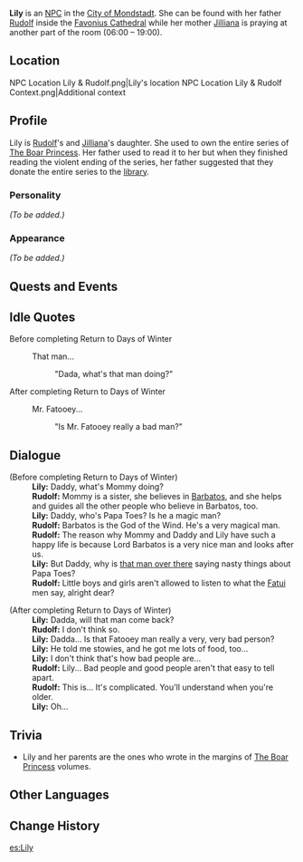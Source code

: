 {{Meta
<!-- REMOVE THIS TEMPLATE AFTER ADDING MISSING INFO -->
|missing_NPC_profile  = yes
}}
{{Character Infobox
|image            = NPC Lily.png
|region           = Mondstadt
|type             = NPC
|father           = Rudolf
|mother           = Jilliana
}}
'''Lily''' is an [[NPC]] in the [[City of Mondstadt]]. She can be found with her father [[Rudolf]] inside the [[Favonius Cathedral]] while her mother [[Jilliana]] is praying at another part of the room (06:00 – 19:00).

==Location==
<gallery>
NPC Location Lily & Rudolf.png|Lily's location
NPC Location Lily & Rudolf Context.png|Additional context
</gallery>

==Profile==
<!-- detailed story/lore information goes here -->
Lily is [[Rudolf]]'s and [[Jilliana]]'s daughter. She used to own the entire series of [[The Boar Princess]]. Her father used to read it to her but when they finished reading the violent ending of the series, her father suggested that they donate the entire series to the [[Mondstadt's Library|library]].

===Personality===
''(To be added.)''

===Appearance===
''(To be added.)''

==Quests and Events==
{{Quests and Events}}

==Idle Quotes==
;Before completing Return to Days of Winter
{{Dialogue start}}
: {{DIcon|Idle}} That man...
:: {{A|VO Lily 01.ogg}} "Dada, what's that man doing?"
{{Dialogue end}}

;After completing Return to Days of Winter
{{Dialogue start}}
: {{DIcon|Idle}} Mr. Fatooey...
:: {{A|VO Lily 02.ogg}} "Is Mr. Fatooey really a bad man?"
{{Dialogue end}}

==Dialogue==
{{Dialogue start}}
;(Before completing Return to Days of Winter)
:'''Lily:''' Daddy, what's Mommy doing?
:'''Rudolf:''' Mommy is a sister, she believes in [[Barbatos]], and she helps and guides all the other people who believe in Barbatos, too.
:'''Lily:''' Daddy, who's Papa Toes? Is he a magic man?
:'''Rudolf:''' Barbatos is the God of the Wind. He's a very magical man.
:'''Rudolf:''' The reason why Mommy and Daddy and Lily have such a happy life is because Lord Barbatos is a very nice man and looks after us.
:'''Lily:''' But Daddy, why is [[Viktor|that man over there]] saying nasty things about Papa Toes?
:'''Rudolf:''' Little boys and girls aren't allowed to listen to what the [[Fatui]] men say, alright dear?

;(After completing Return to Days of Winter)
:'''Lily:''' Dadda, will that man come back?
:'''Rudolf:''' I don't think so.
:'''Lily:''' Dadda... Is that Fatooey man really a very, very bad person?
:'''Lily:''' He told me stowies, and he got me lots of food, too...
:'''Lily:''' I don't think that's how bad people are...
:'''Rudolf:''' Lily... Bad people and good people aren't that easy to tell apart.
:'''Rudolf:''' This is... It's complicated. You'll understand when you're older.
:'''Lily:''' Oh...{{Dialogue end}}

==Trivia==
* Lily and her parents are the ones who wrote in the margins of [[The Boar Princess]] volumes.

==Other Languages==
{{Other Languages
|default_hidden = 1
|en      = Lily
|zhs     = 莉莉
|zhs_rm  = Lìli
|zht     = 莉莉
|zht_rm  = Lìli
|ja      = リリー
|ja_rm   = Ririi
|ko      = 릴리
|ko_rm   = Rilli
|es      = Lily
|fr      = Lili
|ru      = Лили
|th      = Lily
|vi      = Lily
|de      = Lily
|id      = Lily
|pt      = Lily
|tr      = Lily
|it      = Lily
}}

==Change History==
{{Change History|1.0}}

[[es:Lily]]